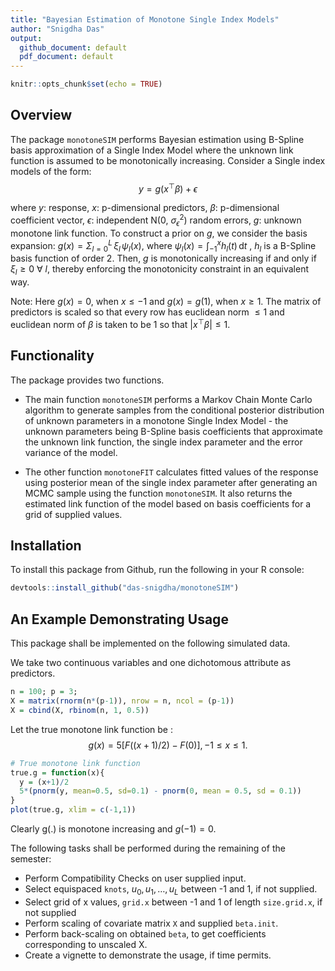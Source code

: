 ```yaml
---
title: "Bayesian Estimation of Monotone Single Index Models"
author: "Snigdha Das"
output: 
  github_document: default
  pdf_document: default
---
```


```r
knitr::opts_chunk$set(echo = TRUE)
```

## Overview

The package `monotoneSIM` performs Bayesian estimation using B-Spline basis approximation of a Single Index Model where the unknown link function is assumed to be monotonically increasing. 
Consider a Single index models of the form: 
$$y = g(x^{\top} \beta) + \epsilon$$

where $y$: response, $x$: p-dimensional predictors, $\beta$: p-dimensional coefficient vector,  $\epsilon$: independent N($0,\ \sigma_\epsilon^2$) random errors, $g$: unknown monotone link function. 
To construct a prior on $g$, we consider the basis expansion: $g(x) = \Sigma^{L}_{l=0} \, \xi_l \, \psi_l(x)$, where $\psi_l(x) = \int^{x}_{-1} h_l(t)\,\text{d}t$ , $h_l$ is a B-Spline basis function of order 2. Then, $g$ is monotonically increasing if and only if $\xi_l \geq 0 \ \forall \ l$, thereby enforcing the monotonicity constraint in an equivalent way. 

Note: Here $g(x) = 0$, when $x \le -1$ and $g(x) = g(1)$, when $x \ge 1$. The matrix of predictors is scaled so that every row has euclidean norm $\le 1$ and euclidean norm of $\beta$ is taken to be 1 so that $|x^\top \beta| \le 1$.

## Functionality

The package provides two functions.

* The main function `monotoneSIM` performs a Markov Chain Monte Carlo algorithm to generate samples from the conditional posterior distribution of unknown parameters in a monotone Single Index Model - the unknown parameters being B-Spline basis coefficients that approximate the unknown link function, the single index parameter and the error variance of the model.

* The other function `monotoneFIT` calculates fitted values of the response using posterior mean of the single index parameter after generating an MCMC sample using the function `monotoneSIM`. It also returns the estimated link function of the model based on basis coefficients for a grid of supplied values.

## Installation

To install this package from Github, run the following in your R console:
```r
devtools::install_github("das-snigdha/monotoneSIM")
```

## An Example Demonstrating Usage 

This package shall be implemented on the following simulated data.

We take two continuous variables and one dichotomous attribute as predictors.
```r
n = 100; p = 3;
X = matrix(rnorm(n*(p-1)), nrow = n, ncol = (p-1))
X = cbind(X, rbinom(n, 1, 0.5))

```

Let the true monotone link function be : $$ g(x) = 5 \bigg[ F((x+1)/2) - F(0) \bigg] ,-1 \le x \le 1.$$

```r
# True monotone link function
true.g = function(x){
  y = (x+1)/2
  5*(pnorm(y, mean=0.5, sd=0.1) - pnorm(0, mean = 0.5, sd = 0.1))
}
plot(true.g, xlim = c(-1,1))

```

Clearly g(.) is monotone increasing and $g(-1) = 0$.

The following tasks shall be performed during the remaining of the semester:

* Perform Compatibility Checks on user supplied input.
* Select equispaced `knots`, $u_0, u_1, \dots, u_L$ between -1 and 1, if not supplied.
* Select grid of x values, `grid.x` between -1 and 1 of length `size.grid.x`, if not supplied
* Perform scaling of covariate matrix `X` and supplied `beta.init`.
* Perform back-scaling on obtained `beta`, to get coefficients corresponding to unscaled X.
* Create a vignette to demonstrate the usage, if time permits.


